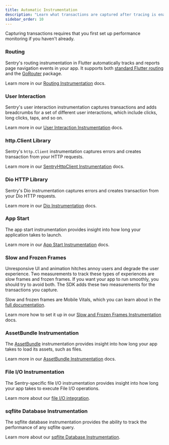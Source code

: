 ```yaml
---
title: Automatic Instrumentation
description: "Learn what transactions are captured after tracing is enabled."
sidebar_order: 10
---
```


<Note>

Capturing transactions requires that you first <PlatformLink to="/performance/">set up performance monitoring</PlatformLink> if you haven't already.

</Note>

### Routing

Sentry's routing instrumentation in Flutter automatically tracks and reports page navigation events in your app.
It supports both [standard Flutter routing](https://docs.flutter.dev/ui/navigation) and the [GoRouter](https://pub.dev/packages/go_router) package.

Learn more in our [Routing Instrumentation](/platforms/flutter/integrations/routing-instrumentation/) docs.

### User Interaction

Sentry's user interaction instrumentation captures transactions and adds breadcrumbs for a set of different user interactions, which include clicks, long clicks, taps, and so on.

Learn more in our [User Interaction Instrumentation](/platforms/flutter/integrations/user-interaction-instrumentation/) docs.

### http.Client Library

Sentry's `http.Client` instrumentation captures errors and creates transaction from your HTTP requests.

Learn more in our [SentryHttpClient Instrumentation](/platforms/dart/integrations/http-integration/#performance-monitoring-for-http-requests) docs.

### Dio HTTP Library

Sentry's Dio instrumentation captures errors and creates transaction from your Dio HTTP requests.

Learn more in our [Dio Instrumentation](/platforms/dart/integrations/dio/#performance-monitoring-for-http-requests) docs.

### App Start

The app start instrumentation provides insight into how long your application takes to launch.

Learn more in our [App Start Instrumentation](/platforms/flutter/integrations/app-start-instrumentation/) docs.

### Slow and Frozen Frames

Unresponsive UI and animation hitches annoy users and degrade the user experience. Two measurements to track these types of experiences are slow frames and frozen frames. If you want your app to run smoothly, you should try to avoid both. The SDK adds these two measurements for the transactions you capture.

Slow and frozen frames are Mobile Vitals, which you can learn about in the [full documentation](/product/performance/mobile-vitals).

Learn more how to set it up in our [Slow and Frozen Frames Instrumentation](/platforms/flutter/integrations/slow-and-frozen-frames-instrumentation/) docs.

### AssetBundle Instrumentation

The [AssetBundle](https://api.flutter.dev/flutter/services/AssetBundle-class.html) instrumentation provides insight into how long your app takes to load its assets, such as files.

Learn more in our [AssetBundle Instrumentation](/platforms/flutter/integrations/asset-bundle-instrumentation/) docs.

### File I/O Instrumentation

The Sentry-specific file I/O instrumentation provides insight into how long your app takes to execute File I/O operations.

Learn more about our [file I/O integration](/platforms/dart/integrations/file/).

### sqflite Database Instrumentation

The sqflite database instrumentation provides the ability to track the performance of any sqflite query.

Learn more about our [sqflite Database Instrumentation](/platforms/flutter/integrations/sqflite-instrumentation/).
